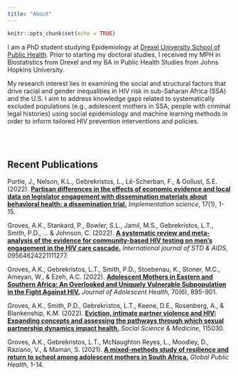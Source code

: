 ```yaml
---
title: "About"
---
```


```r
knitr::opts_chunk$set(echo = TRUE)
```

I am a PhD student studying Epidemiology at [Drexel University School of Public Health](https://drexel.edu/dornsife/academics/departments/epidemiology-biostatistics/). Prior to starting my doctoral studies, I received my MPH in Biostatistics from Drexel and my BA in Public Health Studies from Johns Hopkins University.

My research interest lies in examining the social and structural factors that drive racial and gender inequalities in HIV risk in sub-Saharan Africa (SSA) and the U.S.  I aim to address knowledge gaps related to systematically excluded populations (e.g., adolescent mothers in SSA, people with criminal legal histories) using  social epidemiology and machine learning methods in order to inform tailored HIV prevention interventions and policies. 

<br><br>

## Recent Publications

Purtle, J., Nelson, K.L., Gebrekristos, L., Lê-Scherban, F., & Gollust, S.E. (2022). [**Partisan differences in the effects of economic evidence and local data on legislator engagement with dissemination materials about behavioral health: a dissemination trial.**](https://link.springer.com/article/10.1186/s13012-022-01214-7) *Implementation science*, 17(1), 1-15.


Groves, A.K., Stankard, P., Bowler, S.L., Jamil, M.S., Gebrekristos, L.T., Smith, P.D., ... & Johnson, C. (2022). [**A systematic review and meta-analysis of the evidence for community-based HIV testing on men’s engagement in the HIV care cascade.**](https://journals.sagepub.com/doi/abs/10.1177/09564624221111277) *International journal of STD & AIDS*, 09564624221111277.

Groves, A.K., Gebrekristos, L.T., Smith, P.D., Stoebenau, K., Stoner, M.C., Ameyan, W., & Ezeh, A.C. (2022). [**Adolescent Mothers in Eastern and Southern Africa: An Overlooked and Uniquely Vulnerable Subpopulation in the Fight Against HIV.**](https://journals.sagepub.com/doi/abs/10.1177/09564624221111277) *Journal of Adolescent Health*, 70(6), 895-901.

Groves, A.K., Smith, P.D., Gebrekristos, L.T., Keene, D.E., Rosenberg, A., & Blankenship, K.M. (2022). [**Eviction, intimate partner violence and HIV: Expanding concepts and assessing the pathways through which sexual partnership dynamics impact health.**](https://www.sciencedirect.com/science/article/pii/S0277953622003367) *Social Science & Medicine*, 115030.

Groves, A.K., Gebrekristos, L.T., McNaughton Reyes, L., Moodley, D., Raziano, V., & Maman, S. (2021). [**A mixed-methods study of resilience and return to school among adolescent mothers in South Africa.**](https://www.tandfonline.com/doi/abs/10.1080/17441692.2021.1970208) *Global Public Health*, 1-14.


